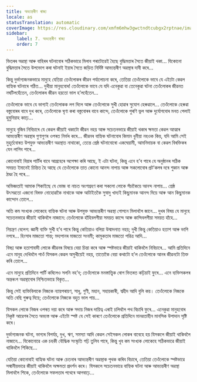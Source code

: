 ```yaml
---
title: অভ্যন্তৰীণ ৰাজ্য
locale: as
statusTranslation: automatic
coverImage: https://res.cloudinary.com/xmfm6mhw3gwctndtcubgx2rptnae/image/upload/v1740468922/small_cover_tratado_de_psicologia_revolucionaria_a4c0dca4e0.webp
sidebar:
    label: 7. অভ্যন্তৰীণ ৰাজ্য
    order: 7
---
```

ভিতৰৰ অৱস্থা আৰু বাহিৰৰ ঘটনাবোৰ সঠিকভাৱে মিলাব পৰাটোৱেই হৈছে বুদ্ধিমত্তাৰ সৈতে জীয়াই থকা... যিকোনো বুদ্ধিমত্তাৰ সৈতে উপভোগ কৰা ঘটনাই ইয়াৰ সৈতে জড়িত নিৰ্দিষ্ট আভ্যন্তৰীণ অৱস্থাৰ দাবী কৰে...

কিন্তু দুৰ্ভাগ্যজনকভাৱে মানুহে যেতিয়া তেওঁলোকৰ জীৱন পৰ্যালোচনা কৰে, তেতিয়া তেওঁলোকে ভাবে যে এইটো কেৱল বাহ্যিক ঘটনাৰে গঠিত... দুখীয়া মানুহবোৰ! তেওঁলোকে ভাবে যে যদি এনেকুৱা বা তেনেকুৱা ঘটনা তেওঁলোকৰ জীৱনত নঘটিলহেঁতেন, তেওঁলোকৰ জীৱন হয়তো ভাল হ’লহেঁতেন...

তেওঁলোকে ভাবে যে ভাগ্যই তেওঁলোকক লগ দিলে আৰু তেওঁলোকে সুখী হোৱাৰ সুযোগ হেৰুৱালে... তেওঁলোকে হেৰুৱা বস্তুবোৰৰ বাবে দুখ কৰে, তেওঁলোকে ঘৃণা কৰা বস্তুবোৰৰ বাবে কান্দে, তেওঁলোকে পুৰণি ভুল আৰু দুৰ্যোগবোৰ মনত পেলাই হুমুনিয়াহ কাঢ়ে...

মানুহে বুজিব নিবিচাৰে যে কেৱল জীয়াই থকাটো জীৱন নহয় আৰু সচেতনভাৱে জীয়াই থকাৰ ক্ষমতা কেৱল আত্মাৰ আভ্যন্তৰীণ অৱস্থাৰ গুণাগুণৰ ওপৰত নিৰ্ভৰ কৰে... জীৱনৰ বাহ্যিক ঘটনাবোৰ কিমান ধুনীয়া নহওক কিয়, যদি আমি সেই মুহূৰ্তবোৰত উপযুক্ত আভ্যন্তৰীণ অৱস্থাত নাথাকো, তেন্তে শ্ৰেষ্ঠ ঘটনাবোৰো একঘেয়ামী, আমনিদায়ক বা কেৱল বিৰক্তিকৰ যেন লাগিব পাৰে...

কোনোবাই বিয়াৰ পাৰ্টিৰ বাবে আগ্ৰহেৰে অপেক্ষা কৰি আছে, ই এটা ঘটনা, কিন্তু এনে হ’ব পাৰে যে অনুষ্ঠানৰ সঠিক সময়ত ইমানেই চিন্তিত হৈ আছে যে তেওঁলোকে তাত কোনো আনন্দ নাপায় আৰু সকলোবোৰ প্ৰট’কলৰ দৰে শুকান আৰু ঠাণ্ডা হৈ পৰে...

অভিজ্ঞতাই আমাক শিকাইছে যে ভোজ বা নাচত অংশগ্ৰহণ কৰা সকলো লোকে সঁচাকৈয়ে আনন্দ নাপায়... শ্ৰেষ্ঠ উৎসৱতো এজনো বিৰক্ত নোহোৱাকৈ নাথাকে আৰু আটাইতকৈ সুস্বাদু খাদ্যই কিছুমানক আনন্দ দিয়ে আৰু আন কিছুমানক কান্দোন তোলে...

অতি কম সংখ্যক লোকেহে বাহ্যিক ঘটনা আৰু উপযুক্ত আভ্যন্তৰীণ অৱস্থা গোপনে মিলাবলৈ জানে... দুখৰ বিষয় যে মানুহে সচেতনভাৱে জীয়াই থাকিবলৈ নাজানে: তেওঁলোকে হাঁহিবলগীয়া সময়ত কান্দে আৰু কান্দিবলগীয়া সময়ত হাঁহে...

নিয়ন্ত্ৰণ বেলেগ: জ্ঞানী ব্যক্তি সুখী হ’ব পাৰে কিন্তু কেতিয়াও বলিয়া উন্মাদনাত নহয়; দুখী কিন্তু কেতিয়াও হতাশ আৰু ভাগি নপৰে... হিংসাৰ মাজতো শান্ত; মদ্যপানৰ মাজতো সংযমী; কামুকতাৰ মাজতো পৱিত্ৰ আদি...

বিষণ্ণ আৰু হতাশাবাদী লোকে জীৱনৰ বিষয়ে বেয়া চিন্তা কৰে আৰু স্পষ্টভাৱে জীয়াই থাকিবলৈ নিবিচাৰে... আমি প্ৰতিদিনে এনে মানুহ দেখিবলৈ পাওঁ যিসকল কেৱল অসুখীয়েই নহয়, তাতোকৈ বেয়া কথাটো হ’ল তেওঁলোকে আনৰ জীৱনটো তিক্ত কৰি তোলে...

এনে মানুহে প্ৰতিদিনে পাৰ্টি কৰিলেও সলনি নহ’ব; তেওঁলোকে মনস্তাত্ত্বিক ৰোগ ভিতৰত কঢ়িয়াই ফুৰে... এনে ব্যক্তিসকলৰ অন্তৰংগ অৱস্থাবোৰ নিশ্চিতভাৱে বিকৃত...

কিন্তু সেই ব্যক্তিবিলাকে নিজকে ন্যায়পৰায়ণ, সাধু, গুণী, মহান, সহায়কাৰী, শ্বহীদ আদি বুলি কয়। তেওঁলোকে নিজকে অতি বেছি গুৰুত্ব দিয়ে; তেওঁলোকে নিজকে বহুত ভাল পায়...

যিসকল লোকে নিজৰ ওপৰত দয়া কৰে আৰু সদায় নিজৰ দায়িত্ব এৰাই চলিবলৈ পথ বিচাৰি ফুৰে... এনেকুৱা মানুহবোৰ নিকৃষ্ট আৱেগৰ সৈতে অভ্যস্ত আৰু এইটো স্পষ্ট যে সেই কাৰণে তেওঁলোকে প্ৰতিদিনে মানৱতাহীন মানসিক উপাদান সৃষ্টি কৰে।

দুৰ্ভাগ্যজনক ঘটনা, ভাগ্যৰ বিপৰ্যয়, দুখ, ঋণ, সমস্যা আদি কেৱল সেইসকল লোকৰ বাবেহে হয় যিসকলে জীয়াই থাকিবলৈ নাজানে... যিকোনোৱে এক চহকী বৌদ্ধিক সংস্কৃতি গঢ়ি তুলিব পাৰে, কিন্তু খুব কম সংখ্যক লোকেহে সঠিকভাৱে জীয়াই থাকিবলৈ শিকিছে...

যেতিয়া কোনোবাই বাহ্যিক ঘটনা আৰু চেতনাৰ আভ্যন্তৰীণ অৱস্থাক পৃথক কৰিব বিচাৰে, তেতিয়া তেওঁলোকে স্পষ্টভাৱে সন্মানীয়ভাৱে জীয়াই থাকিবলৈ অক্ষমতা প্ৰদৰ্শন কৰে। যিসকলে সচেতনভাৱে বাহ্যিক ঘটনা আৰু আভ্যন্তৰীণ অৱস্থা মিলাবলৈ শিকে, তেওঁলোকে সফলতাৰ পথেৰে আগবাঢ়ে...

